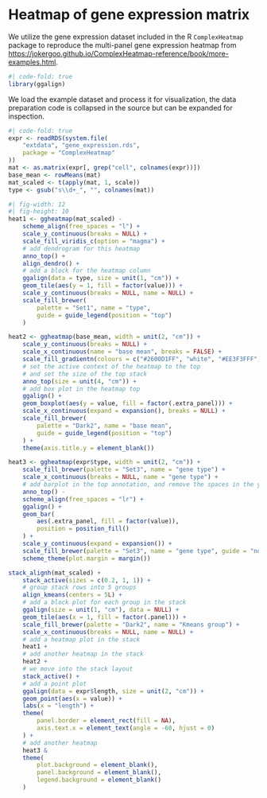 # Heatmap of gene expression matrix

We utilize the gene expression dataset included in the R `ComplexHeatmap`
package to reproduce the multi-panel gene expression heatmap from
<https://jokergoo.github.io/ComplexHeatmap-reference/book/more-examples.html>.

```r
#| code-fold: true
library(ggalign)
```

We load the example dataset and process it for visualization, the data
preparation code is collapsed in the source but can be expanded for inspection.
```r
#| code-fold: true
expr <- readRDS(system.file(
    "extdata", "gene_expression.rds",
    package = "ComplexHeatmap"
))
mat <- as.matrix(expr[, grep("cell", colnames(expr))])
base_mean <- rowMeans(mat)
mat_scaled <- t(apply(mat, 1, scale))
type <- gsub("s\\d+_", "", colnames(mat))
```

```r
#| fig-width: 12
#| fig-height: 10
heat1 <- ggheatmap(mat_scaled) -
    scheme_align(free_spaces = "l") +
    scale_y_continuous(breaks = NULL) +
    scale_fill_viridis_c(option = "magma") +
    # add dendrogram for this heatmap
    anno_top() +
    align_dendro() +
    # add a block for the heatmap column
    ggalign(data = type, size = unit(1, "cm")) +
    geom_tile(aes(y = 1, fill = factor(value))) +
    scale_y_continuous(breaks = NULL, name = NULL) +
    scale_fill_brewer(
        palette = "Set1", name = "type",
        guide = guide_legend(position = "top")
    )

heat2 <- ggheatmap(base_mean, width = unit(2, "cm")) +
    scale_y_continuous(breaks = NULL) +
    scale_x_continuous(name = "base mean", breaks = FALSE) +
    scale_fill_gradientn(colours = c("#2600D1FF", "white", "#EE3F3FFF")) +
    # set the active context of the heatmap to the top
    # and set the size of the top stack
    anno_top(size = unit(4, "cm")) +
    # add box plot in the heatmap top
    ggalign() +
    geom_boxplot(aes(y = value, fill = factor(.extra_panel))) +
    scale_x_continuous(expand = expansion(), breaks = NULL) +
    scale_fill_brewer(
        palette = "Dark2", name = "base mean",
        guide = guide_legend(position = "top")
    ) +
    theme(axis.title.y = element_blank())

heat3 <- ggheatmap(expr$type, width = unit(2, "cm")) +
    scale_fill_brewer(palette = "Set3", name = "gene type") +
    scale_x_continuous(breaks = NULL, name = "gene type") +
    # add barplot in the top annotation, and remove the spaces in the y-axis
    anno_top() -
    scheme_align(free_spaces = "lr") +
    ggalign() +
    geom_bar(
        aes(.extra_panel, fill = factor(value)),
        position = position_fill()
    ) +
    scale_y_continuous(expand = expansion()) +
    scale_fill_brewer(palette = "Set3", name = "gene type", guide = "none") -
    scheme_theme(plot.margin = margin())

stack_alignh(mat_scaled) +
    stack_active(sizes = c(0.2, 1, 1)) +
    # group stack rows into 5 groups
    align_kmeans(centers = 5L) +
    # add a block plot for each group in the stack
    ggalign(size = unit(1, "cm"), data = NULL) +
    geom_tile(aes(x = 1, fill = factor(.panel))) +
    scale_fill_brewer(palette = "Dark2", name = "Kmeans group") +
    scale_x_continuous(breaks = NULL, name = NULL) +
    # add a heatmap plot in the stack
    heat1 +
    # add another heatmap in the stack
    heat2 +
    # we move into the stack layout
    stack_active() +
    # add a point plot
    ggalign(data = expr$length, size = unit(2, "cm")) +
    geom_point(aes(x = value)) +
    labs(x = "length") +
    theme(
        panel.border = element_rect(fill = NA),
        axis.text.x = element_text(angle = -60, hjust = 0)
    ) +
    # add another heatmap
    heat3 &
    theme(
        plot.background = element_blank(),
        panel.background = element_blank(),
        legend.background = element_blank()
    )
```
